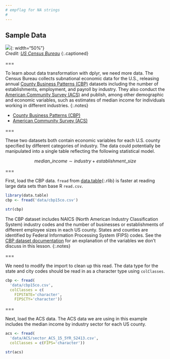 ```yaml
---
# empflag for NA strings
#
---
```


## Sample Data

![]({% include asset.html path="images/data.jpg" %}){: width="50%"}  
*Credit: [US Census Bureau](https://www.census.gov/programs-surveys/cbp.html)*
{:.captioned}

===

To learn about data transformation with dplyr, we need more data. The Census
Bureau collects subnational economic data for the U.S., releasing annual [County
Business Patterns (CBP)] datasets including the number of establishments,
employment, and payroll by industry. They also conduct the [American Community
Survey (ACS)] and publish, among other demographic and economic variables, such as estimates of
median income for individuals working in different industries.
{:.notes}

- [County Business Patterns (CBP)]
- [American Community Survey (ACS)]

[County Business Patterns (CBP)]: https://www.census.gov/programs-surveys/cbp/data/datasets.html
[American Community Survey (ACS)]: https://www.census.gov/programs-surveys/acs/

===

These two datasets both contain economic variables for each U.S. county 
specified by different categories of industry. The data could potentially be
manipulated into a single table reflecting the following statistical model.

$$
median\_income \sim industry + establishment\_size
$$

===

First, load the CBP data. `fread` from [data.table](){:.rlib} is faster at reading large data sets than base R `read.csv`.

```r
library(data.table)
cbp <- fread('data/cbp15co.csv')
```

```r
str(cbp)
```

The CBP dataset includes NAICS (North American Industry Classification System) industry codes and the number of businesses or establishments of different employee sizes in each US county. States and counties are identified by Federal Information Processing System (FIPS) codes. See the [CBP dataset documentation] for an explanation of the variables we don't
discuss in this lesson.
{:.notes}

[CBP dataset documentation]: https://www2.census.gov/programs-surveys/rhfs/cbp/technical%20documentation/2015_record_layouts/county_layout_2015.txt

===

We need to modify the import to clean up this read. The data type for the state and city codes should be read in as a character type using `colClasses`. 

```r
cbp <- fread(
  'data/cbp15co.csv',
  colClasses = c(
    FIPSTATE='character',
    FIPSCTY='character'))
```

===

Next, load the ACS data. The ACS data we are using in this example includes the median income by industry sector for each US county.

```r
acs <- fread(
  'data/ACS/sector_ACS_15_5YR_S2413.csv',
  colClasses = c(FIPS='character'))
```
```r
str(acs)
```


